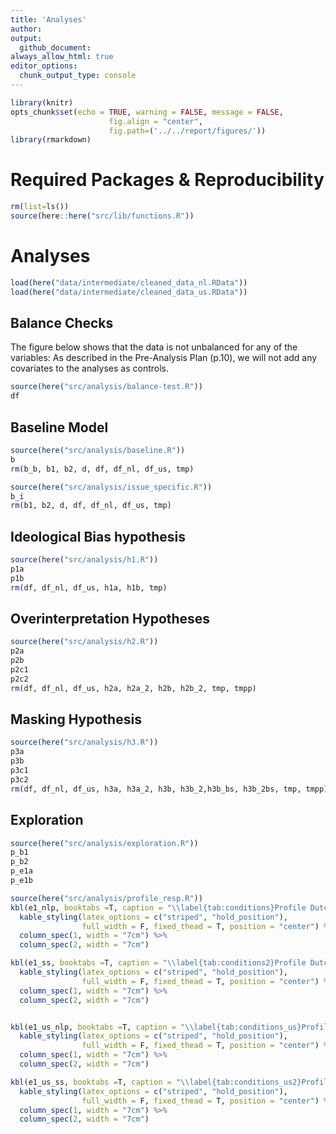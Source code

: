 ```yaml
---
title: 'Analyses'
author: 
output: 
  github_document:
always_allow_html: true
editor_options: 
  chunk_output_type: console
---
```


```r
library(knitr)
opts_chunk$set(echo = TRUE, warning = FALSE, message = FALSE,
                      fig.align = "center",
                      fig.path=('../../report/figures/'))
library(rmarkdown)
```

# Required Packages &amp; Reproducibility
```r
rm(list=ls())
source(here::here("src/lib/functions.R"))
```

# Analyses
```r
load(here("data/intermediate/cleaned_data_nl.RData"))
load(here("data/intermediate/cleaned_data_us.RData"))
```

## Balance Checks

The figure below shows that the data is not unbalanced for any of the variables: As described in the Pre-Analysis Plan (p.10), we will not add any covariates to the analyses as controls.

```r
source(here("src/analysis/balance-test.R"))
df
```

## Baseline Model
```r
source(here("src/analysis/baseline.R"))
b
rm(b_b, b1, b2, d, df, df_nl, df_us, tmp)
```

```r
source(here("src/analysis/issue_specific.R"))
b_i
rm(b1, b2, d, df, df_nl, df_us, tmp)
```

## Ideological Bias hypothesis
```r
source(here("src/analysis/h1.R"))
p1a
p1b
rm(df, df_nl, df_us, h1a, h1b, tmp)
```

## Overinterpretation Hypotheses
```r
source(here("src/analysis/h2.R"))
p2a
p2b
p2c1
p2c2
rm(df, df_nl, df_us, h2a, h2a_2, h2b, h2b_2, tmp, tmpp)
```

## Masking Hypothesis
```r
source(here("src/analysis/h3.R"))
p3a
p3b
p3c1
p3c2
rm(df, df_nl, df_us, h3a, h3a_2, h3b, h3b_2,h3b_bs, h3b_2bs, tmp, tmpp)
```

## Exploration
```r
source(here("src/analysis/exploration.R"))
p_b1
p_b2
p_e1a
p_e1b

source(here("src/analysis/profile_resp.R"))
kbl(e1_nlp, booktabs =T, caption = "\\label{tab:conditions}Profile Dutch Stance Annotators") %>%
  kable_styling(latex_options = c("striped", "hold_position"),
                full_width = F, fixed_thead = T, position = "center") %>%
  column_spec(1, width = "7cm") %>%
  column_spec(2, width = "7cm")

kbl(e1_ss, booktabs =T, caption = "\\label{tab:conditions2}Profile Dutch Stance Annotators") %>%
  kable_styling(latex_options = c("striped", "hold_position"),
                full_width = F, fixed_thead = T, position = "center") %>%
  column_spec(1, width = "7cm") %>%
  column_spec(2, width = "7cm")


kbl(e1_us_nlp, booktabs =T, caption = "\\label{tab:conditions_us}Profile American Stance Annotators") %>%
  kable_styling(latex_options = c("striped", "hold_position"),
                full_width = F, fixed_thead = T, position = "center") %>%
  column_spec(1, width = "7cm") %>%
  column_spec(2, width = "7cm")

kbl(e1_us_ss, booktabs =T, caption = "\\label{tab:conditions_us2}Profile American Stance Annotators") %>%
  kable_styling(latex_options = c("striped", "hold_position"),
                full_width = F, fixed_thead = T, position = "center") %>%
  column_spec(1, width = "7cm") %>%
  column_spec(2, width = "7cm")
```
